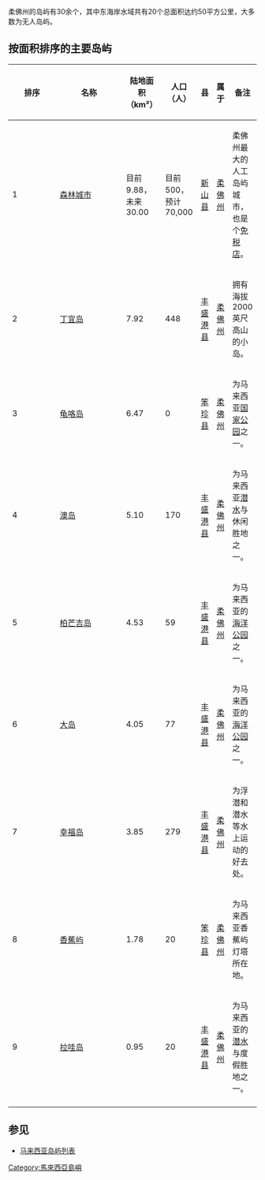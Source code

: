 柔佛州的岛屿有30余个，其中东海岸水域共有20个总面积达约50平方公里，大多数为无人岛屿。

==按面积排序的主要岛屿==
{| class="wikitable sortable" style="font-size:95%"
|- bgcolor="#efefef"
!width="4%"|排序 !! width="7%"|名称 !! width="9%"|陆地面积（km²）!!width="14%"|人口（人）<br /> !!width="10%"| 县!!width="7%"|属于!!width="49%"|备注
|-
|1||[[森林城市_(柔佛州)|森林城市]]||目前9.88，<br>未来30.00||目前500，<br>预计70,000||[[新山县|新山县]]||[[柔佛州|柔佛州]]||柔佛州最大的人工岛屿城市，也是个[[免税店|免税店]]。
|-
|2||[[丁宜岛|丁宜岛]]||7.92||448||[[丰盛港县|丰盛港县]]||[[柔佛州|柔佛州]]||拥有海拔2000英尺高山的小岛。
|-
|3||[[龟咯岛|龟咯岛]]||6.47||0||[[笨珍县|笨珍县]]||[[柔佛州|柔佛州]]||为马来西亚[[国家公园|国家公园]]之一。
|-
|4||[[澳岛|澳岛]]||5.10||170||[[丰盛港县|丰盛港县]]||[[柔佛州|柔佛州]]||为马来西亚[[潜水|潜水]]与休闲胜地之一。
|-
|5||[[柏芒吉岛|柏芒吉岛]]||4.53||59||[[丰盛港县|丰盛港县]]||[[柔佛州|柔佛州]]||为马来西亚的[[海洋公园|海洋公园]]之一。
|-
|6||[[大岛_(柔佛)|大岛]]||4.05||77||[[丰盛港县|丰盛港县]]||[[柔佛州|柔佛州]]||为马来西亚的[[海洋公园|海洋公园]]之一。
|-
|7||[[诗巫岛|幸福岛]]||3.85||279||[[丰盛港县|丰盛港县]]||[[柔佛州|柔佛州]]||为浮潜和潜水等水上运动的好去处。
|-
|8||[[香蕉屿|香蕉屿]]||1.78||20||[[笨珍县|笨珍县]]||[[柔佛州|柔佛州]]||为马来西亚香蕉屿灯塔所在地。
|-
|9||[[拉哇岛|拉哇岛]]||0.95||20||[[丰盛港县|丰盛港县]]||[[柔佛州|柔佛州]]||为马来西亚的[[潜水|潜水]]与度假胜地之一。
|-
|}

==参见==
*[[马来西亚岛屿列表|马来西亚岛屿列表]]

[[Category:馬來西亞島嶼|Category:馬來西亞島嶼]]